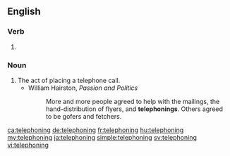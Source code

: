 ==English==

===Verb===
{{head|en|present participle}}

# {{present participle of|telephone|lang=en}}

===Noun===
{{en-noun}}

# The act of placing a telephone call.
#* William Hairston, ''Passion and Politics''
#*: More and more people agreed to help with the mailings, the hand-distribution of flyers, and '''telephonings'''. Others agreed to be gofers and fetchers.

[[ca:telephoning]]
[[de:telephoning]]
[[fr:telephoning]]
[[hu:telephoning]]
[[my:telephoning]]
[[ja:telephoning]]
[[simple:telephoning]]
[[sv:telephoning]]
[[vi:telephoning]]